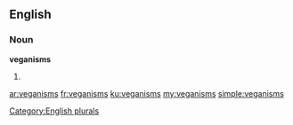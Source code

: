 ==English==

===Noun===
'''veganisms'''

# {{plural of|[[veganism]]}}

[[Category:English plurals]]

[[ar:veganisms]]
[[fr:veganisms]]
[[ku:veganisms]]
[[my:veganisms]]
[[simple:veganisms]]
